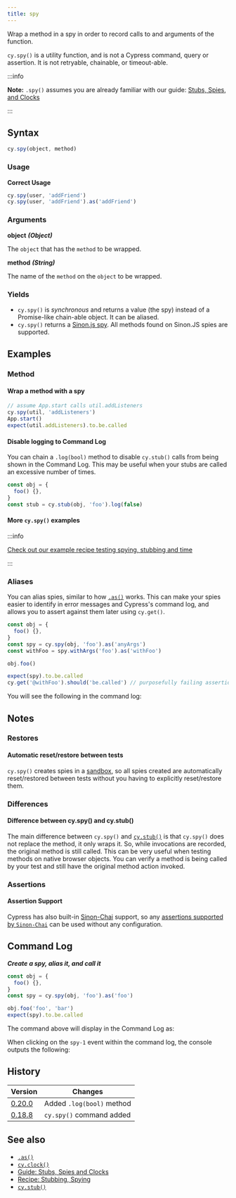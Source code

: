 ```yaml
---
title: spy
---
```


Wrap a method in a spy in order to record calls to and arguments of the
function.

`cy.spy()` is a utility function, and is not a Cypress command, query or
assertion. It is not retryable, chainable, or timeout-able.

:::info

**Note:** `.spy()` assumes you are already familiar with our guide:
[Stubs, Spies, and Clocks](/guides/guides/stubs-spies-and-clocks)

:::

## Syntax

```javascript
cy.spy(object, method)
```

### Usage

**<Icon name="check-circle" color="green" /> Correct Usage**

```javascript
cy.spy(user, 'addFriend')
cy.spy(user, 'addFriend').as('addFriend')
```

### Arguments

**<Icon name="angle-right" /> object** **_(Object)_**

The `object` that has the `method` to be wrapped.

**<Icon name="angle-right" /> method** **_(String)_**

The name of the `method` on the `object` to be wrapped.

### Yields [<Icon name="question-circle"/>](/guides/core-concepts/introduction-to-cypress#Subject-Management)

- `cy.spy()` is _synchronous_ and returns a value (the spy) instead of a
  Promise-like chain-able object. It can be aliased.
- `cy.spy()` returns a
  [Sinon.js spy](https://sinonjs.org/releases/v6.1.5/spies/). All methods found
  on Sinon.JS spies are supported.

## Examples

### Method

#### Wrap a method with a spy

```javascript
// assume App.start calls util.addListeners
cy.spy(util, 'addListeners')
App.start()
expect(util.addListeners).to.be.called
```

#### Disable logging to Command Log

You can chain a `.log(bool)` method to disable `cy.stub()` calls from being
shown in the Command Log. This may be useful when your stubs are called an
excessive number of times.

```javascript
const obj = {
  foo() {},
}
const stub = cy.stub(obj, 'foo').log(false)
```

#### More `cy.spy()` examples

:::info

[Check out our example recipe testing spying, stubbing and time](/examples/recipes#Stubbing-and-spying)

:::

### Aliases

You can alias spies, similar to how [`.as()`](/api/commands/as) works. This can
make your spies easier to identify in error messages and Cypress's command log,
and allows you to assert against them later using `cy.get()`.

```javascript
const obj = {
  foo() {},
}
const spy = cy.spy(obj, 'foo').as('anyArgs')
const withFoo = spy.withArgs('foo').as('withFoo')

obj.foo()

expect(spy).to.be.called
cy.get('@withFoo').should('be.called') // purposefully failing assertion
```

You will see the following in the command log:

<DocsImage
  src="/img/api/spy/using-spy-with-alias.png"
  alt="spies with aliases"
/>

## Notes

### Restores

#### Automatic reset/restore between tests

`cy.spy()` creates spies in a
[sandbox](https://sinonjs.org/releases/v6.1.5/sandbox/), so all spies created
are automatically reset/restored between tests without you having to explicitly
reset/restore them.

### Differences

#### Difference between cy.spy() and cy.stub()

The main difference between `cy.spy()` and [`cy.stub()`](/api/commands/stub) is
that `cy.spy()` does not replace the method, it only wraps it. So, while
invocations are recorded, the original method is still called. This can be very
useful when testing methods on native browser objects. You can verify a method
is being called by your test and still have the original method action invoked.

### Assertions

#### Assertion Support

Cypress has also built-in
[Sinon-Chai](/guides/references/bundled-libraries#Sinon-Chai) support, so any
[assertions supported by `Sinon-Chai`](/guides/references/assertions#Sinon-Chai)
can be used without any configuration.

## Command Log

**_Create a spy, alias it, and call it_**

```javascript
const obj = {
  foo() {},
}
const spy = cy.spy(obj, 'foo').as('foo')

obj.foo('foo', 'bar')
expect(spy).to.be.called
```

The command above will display in the Command Log as:

<DocsImage
  src="/img/api/spy/spying-shows-any-aliases-and-also-any-assertions-made.png"
  alt="Command Log spy"
/>

When clicking on the `spy-1` event within the command log, the console outputs
the following:

<DocsImage
  src="/img/api/spy/console-shows-spy-arguments-calls-and-the-object-being-spied.png"
  alt="Console Log spy"
/>

## History

| Version                                       | Changes                   |
| --------------------------------------------- | ------------------------- |
| [0.20.0](/guides/references/changelog#0-20.0) | Added `.log(bool)` method |
| [0.18.8](/guides/references/changelog#0-18-8) | `cy.spy()` command added  |

## See also

- [`.as()`](/api/commands/as)
- [`cy.clock()`](/api/commands/clock)
- [Guide: Stubs, Spies and Clocks](/guides/guides/stubs-spies-and-clocks)
- [Recipe: Stubbing, Spying](/examples/recipes#Stubbing-and-spying)
- [`cy.stub()`](/api/commands/stub)
